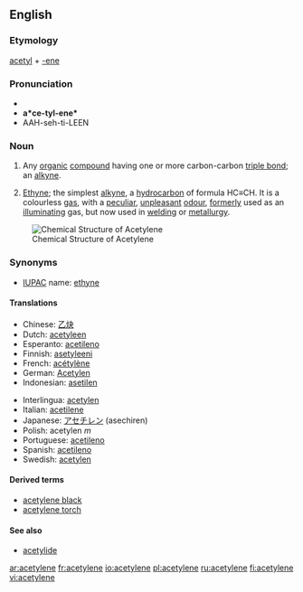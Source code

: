 {{see|acétylène}}
==English==

===Etymology===
[[acetyl]] + [[-ene]]

===Pronunciation===
*{{IPA|/ə ˈsɛt əl ˌin/}}
*'''a*ce-tyl-ene*'''
*AAH-seh-ti-LEEN

===Noun===
{{en-noun|s|-}}

#{{organic chemistry}} Any [[organic]] [[compound]] having one or more carbon-carbon [[triple bond]]; an [[alkyne]].
#{{organic compound}} [[ethyne|Ethyne]]; the simplest [[alkyne]], a [[hydrocarbon]] of formula HC≡CH. It is a colourless [[gas]], with a [[peculiar]], [[unpleasant]] [[odour]], [[formerly]] used as an [[illuminating]] gas, but now used in [[welding]] or [[metallurgy]].

[[Image:Ethyne.png|frame|right|Chemical Structure of Acetylene]]

===Synonyms===
*[[IUPAC]] name: [[ethyne]]

====Translations====
{{trans-top|acetylene}}
*Chinese: [[乙炔]]
*Dutch: [[acetyleen]] {{n}}
*Esperanto: [[acetileno]]
*Finnish: [[asetyleeni]]
*French: [[acétylène]] 
*German: [[Acetylen]] {{n}}
*Indonesian: [[asetilen]] 
{{trans-mid}}
*Interlingua: [[acetylen]] 
*Italian: [[acetilene]] 
*Japanese: [[アセチレン]] (asechiren)
*Polish: acetylen ''m''
*Portuguese: [[acetileno]] 
*Spanish: [[acetileno]] {{m}}
*Swedish: [[acetylen]] {{n}}
{{trans-bottom}}

====Derived terms====
*[[acetylene black]]
*[[acetylene torch]]

====See also====
*[[acetylide]]

[[ar:acetylene]]
[[fr:acetylene]]
[[io:acetylene]]
[[pl:acetylene]]
[[ru:acetylene]]
[[fi:acetylene]]
[[vi:acetylene]]